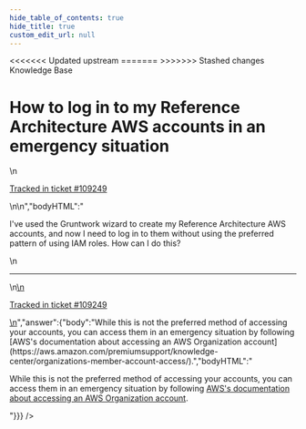 ```yaml
---
hide_table_of_contents: true
hide_title: true
custom_edit_url: null
---
```



<head>
<<<<<<< Updated upstream
  <link rel="canonical" href="https://github.com/tnn-gruntwork-io/knowledge-base/discussions/558" />
=======
  <link rel="canonical" href="https://github.com/tnn-gruntwork-io/knowledge-base/discussions/558" />
>>>>>>> Stashed changes
</head>

<CenterLayout>
<span className="searchCategory">Knowledge Base</span>
<h1>How to log in to my Reference Architecture AWS accounts in an emergency situation</h1>
<GitHub discussion={{"id":"D_kwDOF8slf84AQw9_","number":558,"author":{"login":"pete0emerson"},"title":"How to log in to my Reference Architecture AWS accounts in an emergency situation","body":"\nI've used the Gruntwork wizard to create my Reference Architecture AWS accounts, and now I need to log in to them without using the preferred pattern of using IAM roles. How can I do this?\n\n---\n\n<ins datetime=\"2022-09-15T14:47:06Z\">\n  <p><a href=\"https://support.gruntwork.io/hc/requests/109249\">Tracked in ticket #109249</a></p>\n</ins>\n","bodyHTML":"<p dir=\"auto\">I've used the Gruntwork wizard to create my Reference Architecture AWS accounts, and now I need to log in to them without using the preferred pattern of using IAM roles. How can I do this?</p>\n<hr>\n<ins datetime=\"2022-09-15T14:47:06Z\">\n  <p dir=\"auto\"><a href=\"https://support.gruntwork.io/hc/requests/109249\" rel=\"nofollow\">Tracked in ticket #109249</a></p>\n</ins>","answer":{"body":"While this is not the preferred method of accessing your accounts, you can access them in an emergency situation by following [AWS's documentation about accessing an AWS Organization account](https://aws.amazon.com/premiumsupport/knowledge-center/organizations-member-account-access/).","bodyHTML":"<p dir=\"auto\">While this is not the preferred method of accessing your accounts, you can access them in an emergency situation by following <a href=\"https://aws.amazon.com/premiumsupport/knowledge-center/organizations-member-account-access/\" rel=\"nofollow\">AWS's documentation about accessing an AWS Organization account</a>.</p>"}}} />

</CenterLayout>
  

<!-- ##DOCS-SOURCER-START
{
  "sourcePlugin": "github-discussions",
  "hash": "b8f6b774ccc7fe44574b5d6e0ec69a0e"
}
##DOCS-SOURCER-END -->
